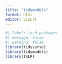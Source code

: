 ```yaml
---
title: "tidymodels"
format: html
editor: visual
---
```


```r
#| label: load-packages
#| message: false
#| warning: false
library(tidyverse)
library(tidymodels)
library(ISLR)
```